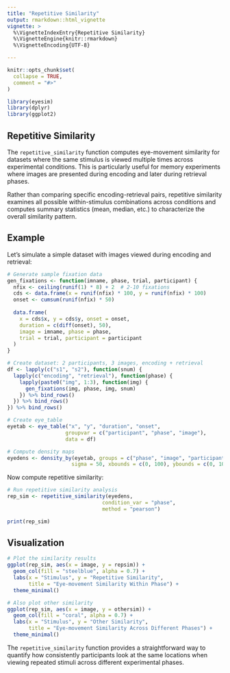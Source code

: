 ```yaml
---
title: "Repetitive Similarity"
output: rmarkdown::html_vignette
vignette: >
  %\VignetteIndexEntry{Repetitive Similarity}
  %\VignetteEngine{knitr::rmarkdown}
  %\VignetteEncoding{UTF-8}

---
```


```r
knitr::opts_chunk$set(
  collapse = TRUE,
  comment = "#>"
)
```

```r
library(eyesim)
library(dplyr)
library(ggplot2)
```

## Repetitive Similarity

The `repetitive_similarity` function computes eye-movement similarity for datasets where the same stimulus is viewed multiple times across experimental conditions. This is particularly useful for memory experiments where images are presented during encoding and later during retrieval phases.

Rather than comparing specific encoding-retrieval pairs, repetitive similarity examines all possible within-stimulus combinations across conditions and computes summary statistics (mean, median, etc.) to characterize the overall similarity pattern.

## Example

Let's simulate a simple dataset with images viewed during encoding and retrieval:

```r
# Generate sample fixation data
gen_fixations <- function(imname, phase, trial, participant) {
  nfix <- ceiling(runif(1) * 8) + 2  # 2-10 fixations
  cds <- data.frame(x = runif(nfix) * 100, y = runif(nfix) * 100)
  onset <- cumsum(runif(nfix) * 50)
  
  data.frame(
    x = cds$x, y = cds$y, onset = onset,
    duration = c(diff(onset), 50),
    image = imname, phase = phase, 
    trial = trial, participant = participant
  )
}

# Create dataset: 2 participants, 3 images, encoding + retrieval
df <- lapply(c("s1", "s2"), function(snum) {
  lapply(c("encoding", "retrieval"), function(phase) {
    lapply(paste0("img", 1:3), function(img) {
      gen_fixations(img, phase, img, snum)
    }) %>% bind_rows()
  }) %>% bind_rows()
}) %>% bind_rows()

# Create eye_table
eyetab <- eye_table("x", "y", "duration", "onset", 
                   groupvar = c("participant", "phase", "image"), 
                   data = df)

# Compute density maps
eyedens <- density_by(eyetab, groups = c("phase", "image", "participant"), 
                     sigma = 50, xbounds = c(0, 100), ybounds = c(0, 100))
```

Now compute repetitive similarity:

```r
# Run repetitive similarity analysis
rep_sim <- repetitive_similarity(eyedens, 
                               condition_var = "phase",
                               method = "pearson")

print(rep_sim)
```

## Visualization

```r
# Plot the similarity results
ggplot(rep_sim, aes(x = image, y = repsim)) +
  geom_col(fill = "steelblue", alpha = 0.7) +
  labs(x = "Stimulus", y = "Repetitive Similarity",
       title = "Eye-movement Similarity Within Phase") +
  theme_minimal()

# Also plot other similarity
ggplot(rep_sim, aes(x = image, y = othersim)) +
  geom_col(fill = "coral", alpha = 0.7) +
  labs(x = "Stimulus", y = "Other Similarity", 
       title = "Eye-movement Similarity Across Different Phases") +
  theme_minimal()
```

The `repetitive_similarity` function provides a straightforward way to quantify how consistently participants look at the same locations when viewing repeated stimuli across different experimental phases.